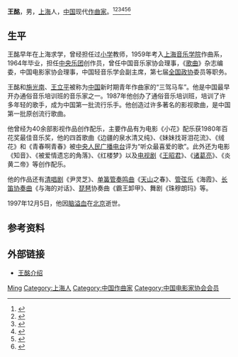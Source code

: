 '''王酩'''{{BD|1934年|11月8日|1997年|12月5日|catIdx=}}，男，[[上海|上海]]人，[[中国|中国]]现代[[作曲家|作曲家]]。<ref>{{Cite book|title=中国当代文化艺术名人大辞典|author=刘波主编|publisher=国际文化出版公司|year=1993|isbn=9787800493898|location=北京|pages=}}</ref><ref>{{Cite book|title=中国当代文艺名人辞典|author=谷向阳, 王庆新主编|publisher=学苑出版社|year=1994|isbn=|location=北京|pages=}}</ref><ref>{{Cite book|title=中华当代文化名人大辞典|author=张品兴, 殷登祥, 陈有进等主编|publisher=中国广播电视出版社|year=1992|isbn=9787504315137|location=北京|pages=}}</ref><ref>{{Cite book|title=中国当代艺术界名人录|author=中国名人研究院编; 异天, 戈德主编|publisher=社会科学文献出版社|year=1993|isbn=|location=北京|pages=}}</ref><ref>{{Cite book|title=世界电影百科全书|author=杨海明, 王洪华, 张正芸等编译|publisher=社会科学文献出版社|year=1993|isbn=|location=北京|pages=}}</ref><ref>{{Cite book|title=二十世纪中国名人辞典|author=蔡开松, 于信凤主编; 曾卓明, 周溯源, 赵书刚副主编|publisher=辽宁人民出版社|year=1991|isbn=|location=沈阳|pages=}}</ref>

== 生平 ==
王酩早年在上海求学，曾经担任过[[小学|小学]]教师，1959年考入[[上海音乐学院|上海音乐学院]]作曲系，1964年毕业，担任[[中央乐团|中央乐团]]创作员，曾任中国音乐家协会理事，《[[歌曲|歌曲]]》杂志编委，中国电影家协会理事，中国轻音乐学会副主席，第七届[[全国政协|全国政协]]委员等职务。

王酩和[[施光南|施光南]]、[[王立平|王立平]]被称为[[中国|中国]]新时期青年作曲家的“三驾马车”。他是中国最早开办通俗音乐培训班的音乐家之一。1987年他创办了通俗音乐培训班，培训了许多年轻的歌手，成为中国第一批流行乐手。他创造过许多著名的影视歌曲，是中国第一批原创流行歌曲。

他曾经为40余部影视作品创作配乐，主要作品有为电影《小花》配乐获1980年百花奖最佳音乐奖，他的四首歌曲《边疆的泉水清又纯》、《妹妹找哥泪花流》、《绒花》和《青春啊青春》被[[中央人民广播电台|中央人民广播电台]]评为“听众最喜爱的歌”。此外还为电影《知音》、《被爱情遗忘的角落》、《红楼梦》以及[[电视剧|电视剧]]《[[王昭君|王昭君]]》、《[[诸葛亮|诸葛亮]]》、《炎黄二帝》等创作配乐。

他的作品还有[[清唱剧|清唱剧]]《尹灵芝》、[[单簧管|单簧管]][[奏鸣曲|奏鸣曲]]《[[天山|天山]]之春》、[[管弦乐|管弦乐]]《海霞》、[[长笛|长笛]][[协奏曲|协奏曲]]《与海的对话》、[[琵琶|琵琶]]协奏曲《霸王卸甲》、舞剧《珠穆朗玛》等。

1997年12月5日，他因[[脑溢血|脑溢血]]在[[北京|北京]]逝世。

== 参考资料 ==
{{reflist}}

== 外部链接 ==
* [http://www.cnlxx.com/yiya/Article_Show.asp?ArticleID=149 王酩介绍] {{Wayback|url=http://www.cnlxx.com/yiya/Article_Show.asp?ArticleID=149 |date=20050228022248 }}

{{中国电影家协会第五届理事会}}

{{Authority control}}
{{DEFAULTSORT:Wang王}}
[[Category:王姓|Ming]]
[[Category:上海人|Category:上海人]]
[[Category:中国作曲家|Category:中国作曲家]]
[[Category:中国电影家协会会员|Category:中国电影家协会会员]]